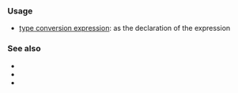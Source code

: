 {{cpp/keyword/title|{{tt|const_cast}}}}
{{cpp/keyword/navbar}}

===Usage===
* [[cpp/language/const_cast|{{tt|const_cast}} type conversion expression]]: as the declaration of the expression

===See also===
* {{rlpt|dynamic_cast}}
* {{rlpt|static_cast}}
* {{rlpt|reinterpret_cast}}

{{langlinks|de|es|fr|it|ja|pt|ru|zh}}